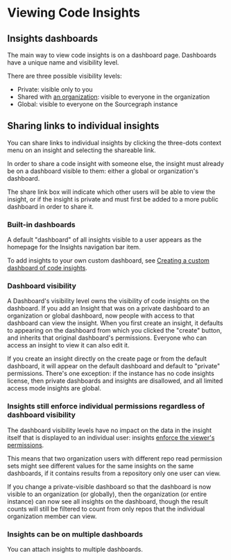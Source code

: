 # Viewing Code Insights

## Insights dashboards

The main way to view code insights is on a dashboard page. Dashboards have a unique name and visibility level.

There are three possible visibility levels:

- Private: visible only to you
- Shared with [an organization](../../../admin/organizations): visible to everyone in the organization
- Global: visible to everyone on the Sourcegraph instance

## Sharing links to individual insights

You can share links to individual insights by clicking the three-dots context menu on an insight and selecting the shareable link.

In order to share a code insight with someone else, the insight must already be on a dashboard visible to them: either a global or organization's dashboard.

The share link box will indicate which other users will be able to view the insight, or if the insight is private and must first be added to a more public dashboard in order to share it.

### Built-in dashboards

A default "dashboard" of all insights visible to a user appears as the homepage for the Insights navigation bar item.

To add insights to your own custom dashboard, see [Creating a custom dashboard of code insights](../how-tos/creating_a_custom_dashboard_of_code_insights).

### Dashboard visibility

A Dashboard's visibility level owns the visibility of code insights on the dashboard. If you add an Insight that was on a private dashboard to an organization or global dashboard, now people with access to that dashboard can view the insight. When you first create an insight, it defaults to appearing on the dashboard from which you clicked the "create" button, and inherits that original dashboard's permissions. Everyone who can access an insight to view it can also edit it.

If you create an insight directly on the create page or from the default dashboard, it will appear on the default dashboard and default to "private" permissions. There's one exception: if the instance has no code insights license, then private dashboards and insights are disallowed, and all limited access mode insights are global.

### Insights still enforce individual permissions regardless of dashboard visibility

The dashboard visibility levels have no impact on the data in the insight itself that is displayed to an individual user: insights [enforce the viewer's permissions](administration_and_security_of_code_insights#code-insights-enforce-user-permissions).

This means that two organization users with different repo read permission sets might see different values for the same insights on the same dashboards, if it contains results from a repository only one user can view.

If you change a private-visible dashboard so that the dashboard is now visible to an organization (or globally), then the organization (or entire instance) can now see all insights on the dashboard, though the result counts will still be filtered to count from only repos that the individual organization member can view.

### Insights can be on multiple dashboards

You can attach insights to multiple dashboards.
